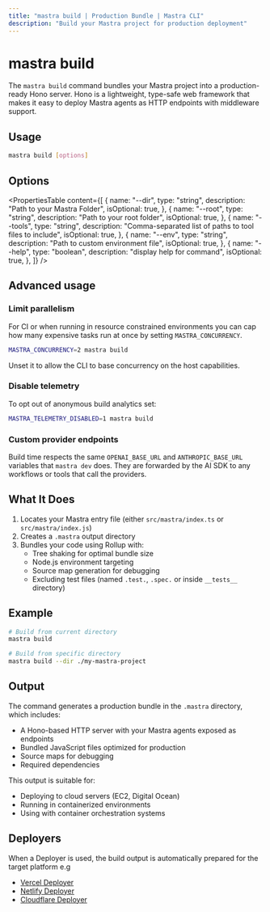 ```yaml
---
title: "mastra build | Production Bundle | Mastra CLI"
description: "Build your Mastra project for production deployment"
---
```


# mastra build

The `mastra build` command bundles your Mastra project into a production-ready Hono server. Hono is a lightweight, type-safe web framework that makes it easy to deploy Mastra agents as HTTP endpoints with middleware support.

## Usage

```bash
mastra build [options]
```

## Options

<PropertiesTable
  content={[
    {
      name: "--dir",
      type: "string",
      description: "Path to your Mastra Folder",
      isOptional: true,
    },
    {
      name: "--root",
      type: "string",
      description: "Path to your root folder",
      isOptional: true,
    },
    {
      name: "--tools",
      type: "string",
      description: "Comma-separated list of paths to tool files to include",
      isOptional: true,
    },
    {
      name: "--env",
      type: "string", 
      description: "Path to custom environment file",
      isOptional: true,
    },
    {
      name: "--help",
      type: "boolean",
      description: "display help for command",
      isOptional: true,
    },
  ]}
/>

## Advanced usage

### Limit parallelism

For CI or when running in resource constrained environments you can cap
how many expensive tasks run at once by setting `MASTRA_CONCURRENCY`.

```bash copy
MASTRA_CONCURRENCY=2 mastra build
```

Unset it to allow the CLI to base concurrency on the host capabilities.

### Disable telemetry

To opt out of anonymous build analytics set:

```bash copy
MASTRA_TELEMETRY_DISABLED=1 mastra build
```

### Custom provider endpoints

Build time respects the same `OPENAI_BASE_URL` and `ANTHROPIC_BASE_URL`
variables that `mastra dev` does. They are forwarded by the AI SDK to
any workflows or tools that call the providers.

## What It Does

1. Locates your Mastra entry file (either `src/mastra/index.ts` or `src/mastra/index.js`)
2. Creates a `.mastra` output directory
3. Bundles your code using Rollup with:
   - Tree shaking for optimal bundle size
   - Node.js environment targeting
   - Source map generation for debugging
   - Excluding test files (named `.test.`, `.spec.` or inside `__tests__` directory)

## Example

```bash copy
# Build from current directory
mastra build

# Build from specific directory
mastra build --dir ./my-mastra-project
```

## Output

The command generates a production bundle in the `.mastra` directory, which includes:

- A Hono-based HTTP server with your Mastra agents exposed as endpoints
- Bundled JavaScript files optimized for production
- Source maps for debugging
- Required dependencies

This output is suitable for:

- Deploying to cloud servers (EC2, Digital Ocean)
- Running in containerized environments
- Using with container orchestration systems

## Deployers

When a Deployer is used, the build output is automatically prepared for the target platform e.g

- [Vercel Deployer](/reference/deployer/vercel)
- [Netlify Deployer](/reference/deployer/netlify)
- [Cloudflare Deployer](/reference/deployer/cloudflare)
